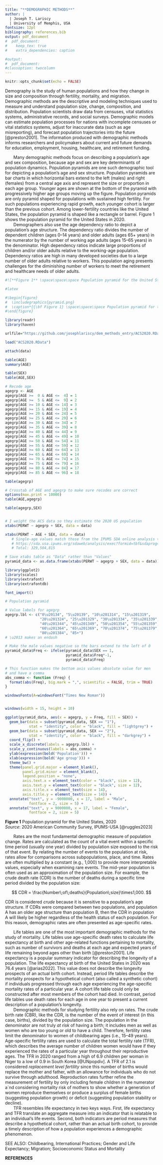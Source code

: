 ```yaml
---
title: "**DEMOGRAPHIC METHODS**"
author: |
  | Joseph T. Lariscy  
  | University of Memphis, USA
fontsize: 12pt
bibliography: references.bib
output: pdf_document
#  pdf_document:
#    keep_tex: true
#    extra_dependencies: caption

#output:
#  pdf_document:
#classoption: twocolumn
---
```


\let\thefootnote\relax\footnotetext{{\it Citation}: Lariscy, Joseph T. 2023. Demographic Methods. In {\it The Wiley-Blackwell Encyclopedia of Health, Illness, Behavior, and Society}., Second Edition. Edited by William C. Cockerham, Robert Dingwall, and Stella Quah. John Wiley and Sons, Ltd.}

```r
knitr::opts_chunk$set(echo = FALSE)
```

Demography is the study of human populations and how they change in size and composition through fertility, mortality, and migration. Demographic methods are the descriptive and modeling techniques used to measure and understand population size, change, composition, and distribution. Population scientists draw data from censuses, vital statistics systems, administrative records, and social surveys. Demographic models can estimate population processes for nations with incomplete censuses or vital statistics systems, adjust for inaccurate data (such as age misreporting), and forecast population trajectories into the future [@preston2001]. The information produced with demographic methods informs researchers and policymakers about current and future demands for education, employment, housing, healthcare, and retirement funding.

|        Many demographic methods focus on describing a population's age and sex composition, because age and sex are key determinants of population dynamics. Population pyramids are one such demographic tool for depicting a population's age and sex structure. Population pyramids are bar charts in which horizontal bars extend to the left (males) and right (females) from a central age axis and represent the size or proportion in each age group. Younger ages are shown at the bottom of the pyramid with progressively higher age groups moving up the figure. Population pyramids are only pyramid shaped for populations with sustained high fertility. For such populations experiencing rapid growth, each younger cohort is larger than the previous cohort. Among lower-fertility countries like the United States, the population pyramid is shaped like a rectangle or barrel. Figure 1 shows the population pyramid for the United States in 2020.  
  
|        Demographers also use the age dependency ratio to depict a population's age structure. The dependency ratio divides the number of dependent children (ages 0--14 years) and older adults (ages 65+ years) in the numerator by the number of working age adults (ages 15--65 years) in the denominator. High dependency ratios indicate large proportions of children and/or older adults relative to the working-age population. Dependency ratios are high in many developed societies due to a large number of older adults relative to workers. This population aging presents challenges for the diminishing number of workers to meet the retirement and healthcare needs of older adults.  
  
```r

#![**Figure 1** \space\space\space Population pyramid for the United States, 2020  *Source*: 2020 American Community Survey, IPUMS-USA [@ruggles2023]](pyramid.png)

#latex

#\begin{figure}
#  \includegraphics{pyramid.png}
#  \caption*{{\bf Figure 1} \space\space\space Population pyramid for the United States, 2020 \newline {\it Source}: 2020 American Community Survey, IPUMS-USA \protect\cite{ruggles2023}}
#\end{figure}
```

```r

library(readr)
library(haven)

urlfile="https://github.com/josephlariscy/dem_methods_entry/ACS2020.RData"

load("ACS2020.RData")

attach(data)

table(AGE)
summary(AGE)

table(SEX)
table(AGE,SEX)

# Recode age
agegrp <- AGE
agegrp[AGE >=  0 & AGE <=  4] = 1
agegrp[AGE >=  5 & AGE <=  9] = 2
agegrp[AGE >= 10 & AGE <= 14] = 3
agegrp[AGE >= 15 & AGE <= 19] = 4
agegrp[AGE >= 20 & AGE <= 24] = 5
agegrp[AGE >= 25 & AGE <= 29] = 6
agegrp[AGE >= 30 & AGE <= 34] = 7
agegrp[AGE >= 35 & AGE <= 39] = 8
agegrp[AGE >= 40 & AGE <= 44] = 9
agegrp[AGE >= 45 & AGE <= 49] = 10
agegrp[AGE >= 50 & AGE <= 54] = 11
agegrp[AGE >= 55 & AGE <= 59] = 12
agegrp[AGE >= 60 & AGE <= 64] = 13
agegrp[AGE >= 65 & AGE <= 69] = 14
agegrp[AGE >= 70 & AGE <= 74] = 15
agegrp[AGE >= 75 & AGE <= 79] = 16
agegrp[AGE >= 80 & AGE <= 84] = 17
agegrp[AGE >= 85 & AGE <= 96] = 18

table(agegrp)

# Crosstab of AGE and agegrp to make sure recodes are correct
options(max.print = 10000)
table(AGE,agegrp)

table(agegrp,SEX)


# I weight the ACS data so they estimate the 2020 US population
xtabs(PERWT ~ agegrp + SEX, data = data)

xtabs(PERWT ~ AGE + SEX, data = data) 
   # Single-age values match those from the IPUMS SDA online analysis tool:
   # https://sda.usa.ipums.org/sdaweb/analysis/exec?formid=tbf&sdaprog=tables&dataset=all_acs_samples&sec508=false&row=age&column=sex&filters=year%282020%29&weightlist=perwt&columnpct=on&cflevel=95&weightedn=on&color=on&ch_type=stackedbar&ch_color=yes&ch_width=600&ch_height=400&ch_orientation=vertical&ch_effects=use2D&decpcts=1&decse=1&decwn=1&decstats=2&csvformat=no&csvfilename=tables.csv
   # Total: 329,504,815

# Save xtabs table as "Data" rather than "Values"
pyramid_data <- as.data.frame(xtabs(PERWT ~ agegrp + SEX, data = data))

library(ggplot2)
library(scales)
library(extrafont)
library(extrafontdb)

font_import()
```

```r

# Population pyramid

# Value labels for agegrp
agegrp.lbl <- c("0\u20134", "5\u20139", "10\u201314", "15\u201319",
                "20\u201324", "25\u201329", "30\u201334", "35\u201339",
                "40\u201344", "45\u201349", "50\u201354", "55\u201359",
                "60\u201364", "65\u201369", "70\u201374", "75\u201379",
                "80\u201384", "85+")
# \u2013 makes an endash

# Make the male values negative so the bars extend to the left of 0
pyramid_data$Freq <- ifelse(pyramid_data$SEX == 1,
                            pyramid_data$Freq*-1, 
                            pyramid_data$Freq)

# This function makes the bottom axis values absolute value for men
# and have a comma
abs_comma <- function (Freq) {
  format(abs(Freq), big.mark = ",", scientific = FALSE, trim = TRUE)
}

windowsFonts(A=windowsFont("Times New Roman"))


windows(width = 15, height = 10)

ggplot(pyramid_data, aes(x = agegrp, y = Freq, fill = SEX)) +
  geom_bar(data = subset(pyramid_data, SEX == "1"),
           stat = "identity", color = "black", fill = "lightgrey") +
  geom_bar(data = subset(pyramid_data, SEX == "2"),
           stat = "identity", color = "black", fill = "darkgrey") +
  coord_flip() +
  scale_x_discrete(labels = agegrp.lbl) +
  scale_y_continuous(labels = abs_comma) +
  ylab(expression(bold('Population'))) +
  xlab(expression(bold('Age group'))) +
  theme_bw() +
  theme(panel.grid.major = element_blank(),
        panel.grid.minor = element_blank(),
        legend.position = "none",
        axis.text.x = element_text(color = "black", size = 12),
        axis.text.y = element_text(color = "black", size = 12),
        axis.title.x = element_text(size = 14),
        axis.title.y = element_text(size = 14)) +
  annotate("text", y = -9000000, x = 17, label = "Male",
           fontface = 2, size = 5) +
  annotate("text", y = 9000000, x = 17, label = "Female",
           fontface = 2, size = 5)
```
  
  
**Figure 1** \space\space Population pyramid for the United States, 2020  
*Source*: 2020 American Community Survey, IPUMS-USA [@ruggles2023]  
  
  
|        Rates are the most fundamental demographic measure of population change. Rates are calculated as the count of a vital event within a specific time period (usually one year) divided by population size exposed to the risk of that event. By relating the number of events to the population at risk, rates allow for comparisons across subpopulations, place, and time. Rates are often multiplied by a constant (e.g., 1,000) to provide more interpretable values, especially when examining rare events. The mid-year population is often used as an approximation of the population size. For example, the crude death rate (CDR) is the number of deaths during a specific time period divided by the population size:

$$
CDR = \frac{Number\;of\;deaths}{Population\;size}\times1,000.  
$$

CDR is considered *crude* because it is sensitive to a population's age structure. If CDRs were compared between two populations, and population A has an older age structure than population B, then the CDR in population A will likely be higher regardless of the health status of each population. For this reason, demographic rates are often presented as age-specific rates.

|        Life tables are one of the most important demographic methods for the study of mortality. Life tables use age-specific death rates to calculate life expectancy at birth and other age-related functions pertaining to mortality, such as number of survivors and deaths at each age and expected years of life remaining beyond ages other than birth [@preston2001]. Life expectancy is a popular summary indicator for describing the longevity of a population. The life expectancy at birth of the United States in 2020 was 76.4 years [@arias2022]. This value does not describe the longevity prospects of an actual birth cohort. Instead, period life tables describe the mortality prospects for a hypothetical cohort (also called a synthetic cohort) if individuals progressed through each age experiencing the age-specific mortality rates of a particular year. A cohort life table could only be constructed after most members of the cohort had died. In contrast, period life tables use death rates for each age in one year to present a current description of a population's longevity.  
  
|        Demographic methods for studying fertility also rely on rates. The crude birth rate (CBR), like the CDR, is the number of the event of interest (in this case, births), divided by the population size. The population in the denominator are not truly *at risk* of having a birth; it includes men as well as women who are too young or old to have a child. Therefore, fertility rates limit the denominator to women of childbearing ages (i.e., 15--49 years). Age-specific fertility rates are used to calculate the total fertility rate (TFR), which describes the average number of children women would have if they experienced the rates of a particular year throughout their reproductive ages. The TFR in 2020 ranged from a high of 6.9 children per woman in Niger to a low of 0.9 in South Korea [@UNpopdiv]. A TFR of 2.1 is considered *replacement level fertility* since this number of births would replace the mother and father, with an allowance for individuals who do not survive through adulthood. Reproduction rates further refine the measurement of fertility by only including female children in the numerator a`nd considering mortality risk of mothers to show whether a generation of women reproduce themselves or produce a surplus of female births (suggesting population growth) or deficit (suggesting population stability or decline).  
  
|        TFR resembles life expectancy in two keys ways. First, life expectancy and TFR translate an aggregate measure into an indicator that is relatable to an individual's life events. Second, both indicators are period measures that describe a hypothetical cohort, rather than an actual birth cohort, to provide a timely description of how a population experiences a demographic phenomenon.

SEE ALSO: Childbearing, International Practices; Gender and Life Expectancy; Migration; Socioeconomic Status and Mortality

**REFERENCES**
